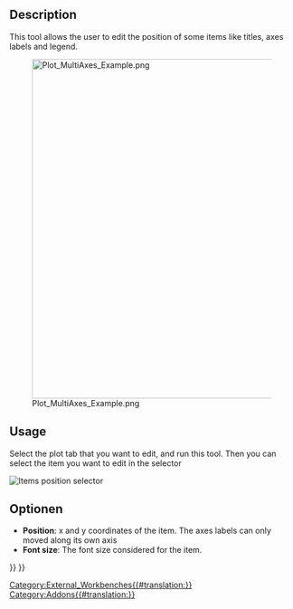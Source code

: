 <languages/>

{{Docnav
|[[Plot_Labels|Labels]]
|
|[[Plot_Workbench|Plot]]
|IconL=Plot_Labels.svg
|IconR=
|IconC=Workbench_Plot.svg
}}

{{GuiCommand
|Name=Plot Positions
|MenuLocation=Plot → Set positions and sizes
|Workbenches=[[Plot_Workbench|Plot]]
}}

==Description==

This tool allows the user to edit the position of some items like titles, axes labels and legend.

[[Image:Plot_MultiAxes_Example.png|600px]]

==Usage==

Select the plot tab that you want to edit, and run this tool. Then you can select the item you want to edit in the selector

[[File:Plot Position Item Selector.png|Items position selector]]
{{Caption|Selector for the item to de edited}}

<span id="Options"></span>
==Optionen==

* '''Position''': x and y coordinates of the item. The axes labels can only moved along its own axis
* '''Font size''': The font size considered for the item.


{{Docnav
|[[Plot_Labels|Labels]]
|
|[[Plot_Workbench|Plot]]
|IconL=Plot_Labels.svg
|IconR=
|IconC=Workbench_Plot.svg
}}

{{Plot_Tools_navi{{#translation:}}}}
{{Userdocnavi{{#translation:}}}}
[[Category:External_Workbenches{{#translation:}}]]
[[Category:Addons{{#translation:}}]]